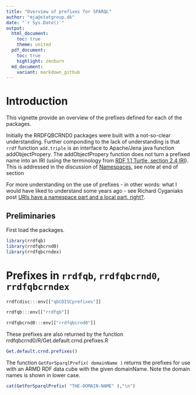```yaml
---
title: "Overview of prefixes for SPARQL"
author: "mja@statgroup.dk"
date: "`r Sys.Date()`"
output:
  html_document:
    toc: true
    theme: united
  pdf_document:
    toc: true
    highlight: zenburn
  md_document:
    variant: markdown_github
---
```


# Introduction

This vignette provide an overview of the prefixes defined for each of the packages.

Initially the RRDFQBCRND0 packages were built with a not-so-clear understanding. Further componding to the lack of understanding is that `rrdf` function `add.triple` is an interface to Apache/Jena java function addObjectPropery. The addObjectPropery function does not turn a prefixed name into an IRI (using the terminology from [RDF 1.1 Turtle, section 2.4 IRI](https://www.w3.org/TR/turtle/#sec-iri)). This is addressed in the discussion of [Namespaces](http://jena.apache.org/documentation/rdf/#namespaces), see note at end of section

For more understanding on the use of prefixes - in other words: what I would have liked to understand some years ago - see Richard Cyganiaks post [URIs have a namespace part and a local part, right?](http://richard.cyganiak.de/blog/2016/02/uris-have-a-namespace-part-right/).


## Preliminaries
First load the packages.
```r
library(rrdfqb)
library(rrdfqbcrnd0)
library(rrdfqbcrndex)
```

# Prefixes in `rrdfqb`, `rrdfqbcrnd0`, `rrdfqbcrndex`


```r
rrdfcdisc:::env[["qbCDISCprefixes"]]
```

```r
rrdfqb:::env[["rrdfqb"]]
```

```r
rrdfqbcrnd0:::env[["rrdfqbcrnd0"]]
```

These prefixes are also returned by the function rrdfqbcrnd0/R/Get.default.crnd.prefixes.R
```r
Get.default.crnd.prefixes()
```

The function `GetForSparqlPrefix( domainName )` returns the prefixes for use with an ARMD RDF data cube with the given domainName. Note the domain names is shown in lower case.

```r
cat(GetForSparqlPrefix( "THE-DOMAIN-NAME" ),"\n")
```

